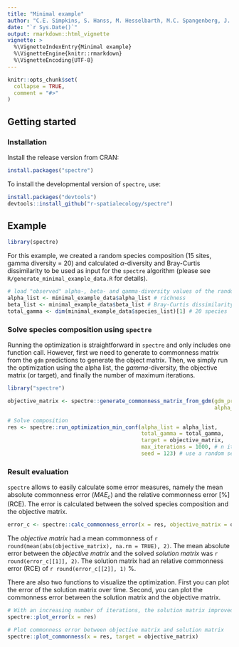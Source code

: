 ```yaml
---
title: "Minimal example"
author: "C.E. Simpkins, S. Hanss, M. Hesselbarth, M.C. Spangenberg, J. Salecker and K. Wiegand"
date: "`r Sys.Date()`"
output: rmarkdown::html_vignette
vignette: >
  %\VignetteIndexEntry{Minimal example}
  %\VignetteEngine{knitr::rmarkdown}
  %\VignetteEncoding{UTF-8}
---
```


```r
knitr::opts_chunk$set(
  collapse = TRUE,
  comment = "#>"
)
```

## Getting started

### Installation

Install the release version from CRAN:

```r
install.packages("spectre")
```

To install the developmental version of `spectre`, use:

```r
install.packages("devtools")
devtools::install_github("r-spatialecology/spectre")
```

## Example

```r
library(spectre)
```

For this example, we created a random species composition (15 sites, gamma diversity = 20) and calculated $\alpha$-diversity and Bray-Curtis dissimilarity to be used as input for the `spectre` algorithm (please see `R/generate_minimal_example_data.R` for details). 

```r
# load "observed" alpha-, beta- and gamma-diversity values of the random species composition
alpha_list <- minimal_example_data$alpha_list # richness
beta_list <- minimal_example_data$beta_list # Bray-Curtis dissimilarity
total_gamma <- dim(minimal_example_data$species_list)[1] # 20 species
```

### Solve species composition using `spectre`

Running the optimization is straightforward in `spectre` and only includes one function call.
However, first we need to generate to commonness matrix from the `gdm` predictions to generate the object matrix. 
Then, we simply run the optimization using the alpha list, the $gamma$-diversity, the objective matrix (or target), and finally the number of maximum iterations.

```r
library("spectre")

objective_matrix <- spectre::generate_commonness_matrix_from_gdm(gdm_predictions = beta_list, 
                                                                 alpha_list = alpha_list)

# Solve composition 
res <- spectre::run_optimization_min_conf(alpha_list = alpha_list,
                                          total_gamma = total_gamma,
                                          target = objective_matrix,
                                          max_iterations = 1000, # n iterations
                                          seed = 123) # use a random seed for reproducibility
```

### Result evaluation

`spectre` allows to easily calculate some error measures, namely the mean absolute commonness error ($MAE_c$) and the relative commonness error [%] (RCE). 
The error is calculated between the solved species composition and the objective matrix.

```r
error_c <- spectre::calc_commonness_error(x = res, objective_matrix = objective_matrix)
```

The *objective matrix* had a mean commonness of `r round(mean(abs(objective_matrix), na.rm = TRUE), 2)`. 
The mean absolute error between the *objective matrix* and the solved *solution matrix* was `r round(error_c[[1]], 2)`. 
The solution matrix had an relative commonness error (RCE) of `r round(error_c[[2]], 1)` %.

There are also two functions to visualize the optimization. 
First you can plot the error of the solution matrix over time. 
Second, you can plot the commonness error between the solution matrix and the objective matrix.

```r
# With an increasing number of iterations, the solution matrix improved
spectre::plot_error(x = res)

# Plot commonness error between objective matrix and solution matrix
spectre::plot_commonness(x = res, target = objective_matrix)
```
